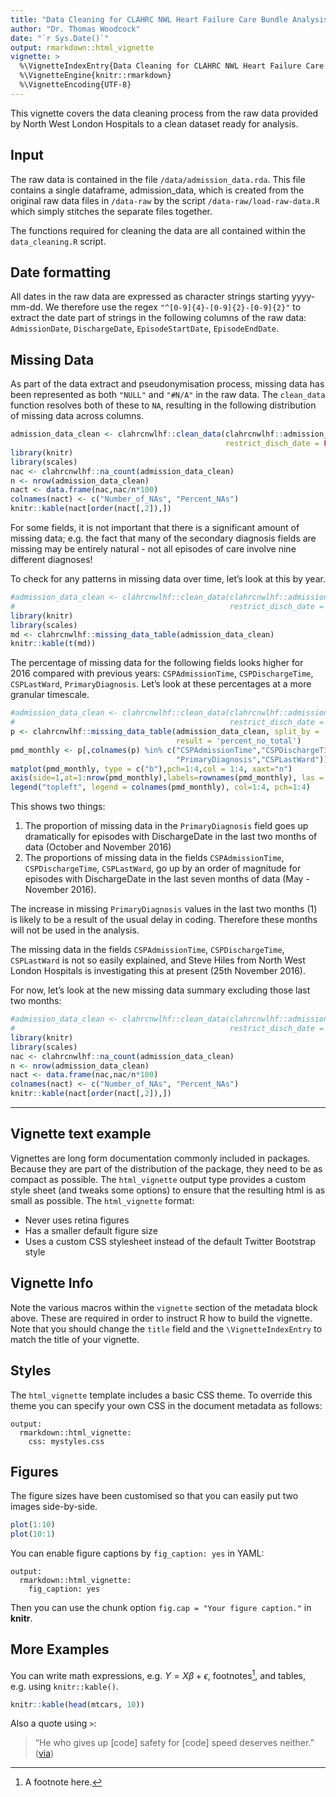 ```yaml
---
title: "Data Cleaning for CLAHRC NWL Heart Failure Care Bundle Analysis"
author: "Dr. Thomas Woodcock"
date: "`r Sys.Date()`"
output: rmarkdown::html_vignette
vignette: >
  %\VignetteIndexEntry{Data Cleaning for CLAHRC NWL Heart Failure Care Bundle Analysis}
  %\VignetteEngine{knitr::rmarkdown}
  %\VignetteEncoding{UTF-8}
---
```


This vignette covers the data cleaning process from the raw data provided by
North West London Hospitals to a clean dataset ready for analysis.

## Input
The raw data is contained in the file `/data/admission_data.rda`. This file
contains a single dataframe, admission_data, which is created from the original
raw data files in `/data-raw` by the script `/data-raw/load-raw-data.R` which
simply stitches the separate files together.

The functions required for cleaning the data are all contained within the
`data_cleaning.R` script.

## Date formatting
All dates in the raw data are expressed as character strings starting
yyyy-mm-dd. We therefore use the regex `"^[0-9]{4}-[0-9]{2}-[0-9]{2}"`
to extract the date part of strings in the following columns of the raw data:
`AdmissionDate`, `DischargeDate`, `EpisodeStartDate`, `EpisodeEndDate`.

## Missing Data
As part of the data extract and pseudonymisation process, missing data has been
represented as both `"NULL"` and `"#N/A"` in the raw data. The `clean_data`
function resolves both of these to `NA`, resulting in the following distribution
of missing data across columns.

```r
admission_data_clean <- clahrcnwlhf::clean_data(clahrcnwlhf::admission_data,
                                                restrict_disch_date = FALSE)
library(knitr)
library(scales)
nac <- clahrcnwlhf::na_count(admission_data_clean)
n <- nrow(admission_data_clean)
nact <- data.frame(nac,nac/n*100)
colnames(nact) <- c("Number_of_NAs", "Percent_NAs")
knitr::kable(nact[order(nact[,2]),])
```

For some fields, it is not important that there is a significant amount of
missing data; e.g. the fact that many of the secondary diagnosis fields are
missing may be entirely natural - not all episodes of care involve nine
different diagnoses!

To check for any patterns in missing data over time, let's look at this by year.

```r
#admission_data_clean <- clahrcnwlhf::clean_data(clahrcnwlhf::admission_data,
#                                                restrict_disch_date = FALSE)
library(knitr)
library(scales)
md <- clahrcnwlhf::missing_data_table(admission_data_clean)
knitr::kable(t(md))
```

The percentage of missing data for the following fields looks higher for 2016
compared with previous years: `CSPAdmissionTime`, `CSPDischargeTime`,
`CSPLastWard`, `PrimaryDiagnosis`. Let's look at these percentages at a more
granular timescale.

```r
#admission_data_clean <- clahrcnwlhf::clean_data(clahrcnwlhf::admission_data,
#                                                restrict_disch_date = FALSE)
p <- clahrcnwlhf::missing_data_table(admission_data_clean, split_by = '%Y-%m',
                                     result = 'percent_no_total')
pmd_monthly <- p[,colnames(p) %in% c("CSPAdmissionTime","CSPDischargeTime",
                                     "PrimaryDiagnosis","CSPLastWard")]
matplot(pmd_monthly, type = c("b"),pch=1:4,col = 1:4, xaxt="n")
axis(side=1,at=1:nrow(pmd_monthly),labels=rownames(pmd_monthly), las = 2, cex.axis =0.6)
legend("topleft", legend = colnames(pmd_monthly), col=1:4, pch=1:4)
```

This shows two things:

1. The proportion of missing data in the `PrimaryDiagnosis` field goes up dramatically for episodes with DischargeDate in the last two months of data (October and November 2016)
2. The proportions of missing data in the fields `CSPAdmissionTime`, `CSPDischargeTime`, `CSPLastWard`, go up by an order of magnitude for episodes with DischargeDate in the last seven months of data (May - November 2016).

The increase in missing `PrimaryDiagnosis` values in the last two months (1) is
likely to be a result of the usual delay in coding. Therefore these months
will not be used in the analysis.

The missing data in the fields `CSPAdmissionTime`, `CSPDischargeTime`,
`CSPLastWard` is not so easily explained, and Steve Hiles from North West
London Hospitals is investigating this at present (25th November 2016).

For now, let's look at the new missing data summary excluding those last two
months:


```r
#admission_data_clean <- clahrcnwlhf::clean_data(clahrcnwlhf::admission_data,
#                                                restrict_disch_date = TRUE)
library(knitr)
library(scales)
nac <- clahrcnwlhf::na_count(admission_data_clean)
n <- nrow(admission_data_clean)
nact <- data.frame(nac,nac/n*100)
colnames(nact) <- c("Number_of_NAs", "Percent_NAs")
knitr::kable(nact[order(nact[,2]),])
```


---






## Vignette text example

Vignettes are long form documentation commonly included in packages. Because they are part of the distribution of the package, they need to be as compact as possible. The `html_vignette` output type provides a custom style sheet (and tweaks some options) to ensure that the resulting html is as small as possible. The `html_vignette` format:

- Never uses retina figures
- Has a smaller default figure size
- Uses a custom CSS stylesheet instead of the default Twitter Bootstrap style

## Vignette Info

Note the various macros within the `vignette` section of the metadata block above. These are required in order to instruct R how to build the vignette. Note that you should change the `title` field and the `\VignetteIndexEntry` to match the title of your vignette.

## Styles

The `html_vignette` template includes a basic CSS theme. To override this theme you can specify your own CSS in the document metadata as follows:

    output: 
      rmarkdown::html_vignette:
        css: mystyles.css

## Figures

The figure sizes have been customised so that you can easily put two images side-by-side. 

```r
plot(1:10)
plot(10:1)
```

You can enable figure captions by `fig_caption: yes` in YAML:

    output:
      rmarkdown::html_vignette:
        fig_caption: yes

Then you can use the chunk option `fig.cap = "Your figure caption."` in **knitr**.

## More Examples

You can write math expressions, e.g. $Y = X\beta + \epsilon$, footnotes^[A footnote here.], and tables, e.g. using `knitr::kable()`.

```r
knitr::kable(head(mtcars, 10))
```

Also a quote using `>`:

> "He who gives up [code] safety for [code] speed deserves neither."
([via](https://twitter.com/hadleywickham/status/504368538874703872))
